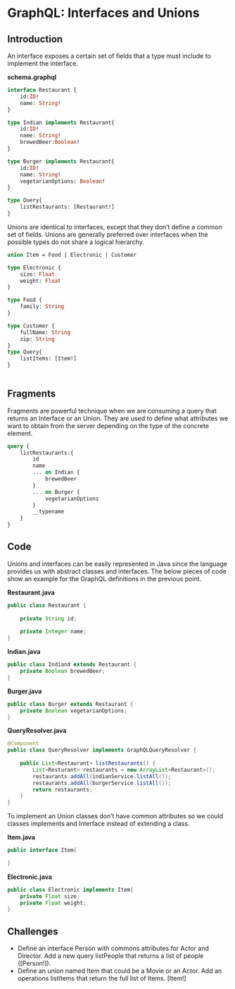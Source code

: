 # GraphQL: Interfaces and Unions

## Introduction

An interface exposes a certain set of fields that a type must include to implement the interface. 

**schema.graphql**
```graphql
interface Restaurant {
    id:ID!
    name: String!
}

type Indian implements Restaurant{
    id:ID!
    name: String!
    brewedBeer:Boolean!
}

type Burger implements Restaurant{
    id:ID!
    name: String!
    vegetarianOptions: Boolean!
}

type Query{
    listRestaurants: [Restaurant!]
}

```

Unions are identical to interfaces, except that they don't define a common set of fields. Unions are generally preferred 
over interfaces when the possible types do not share a logical hierarchy.

```graphql
union Item = Food | Electronic | Customer

type Electronic {
    size: Float
    weight: Float
}

type Food {
    family: String
}

type Customer {
    fullName: String
    zip: String
}
type Query{
    listItems: [Item!]
}
 
```

## Fragments

Fragments are powerful technique when we are consuming a query that returns an Interface or an Union. They are used to define
what attributes we want to obtain from the server depending on the type of the concrete element.

```graphql
query {
    listRestaurants:{
        id
        name
        ... on Indian {
            brewedBeer
        }
        ... on Burger {
            vegetarianOptions
        }
        __typename
    }
}  

```

## Code

Unions and interfaces can be easily represented in Java since the language provides us with abstract classes and interfaces.
The below pieces of code  show an example for the GraphQL definitions in the previous point.

**Restaurant.java**
```java
public class Restaurant {
    
    private String id;
    
    private Integer name;
}
```

**Indian.java**
```java
public class Indiand extends Restaurant {
    private Boolean brewedBeer;
}
```

**Burger.java**
```java
public class Burger extends Restaurant {
    private Boolean vegetarianOptions;
}
```

**QueryResolver.java**
```java
@Component
public class QueryResolver implements GraphQLQueryResolver {
    
    public List<Restaurant> listRestaurants() {
        List<Resturant> restaurants = new ArrayList<Restaurant>();
        restaurants.addAll(indianService.listAll());
        restaurants.addAll(burgerService.listAll());
        return restaurants;
    } 
}
```

To implement an Union classes don't have common attributes so we could classes implements and Interface instead of
extending a class.


**Item.java**
```java
public interface Item{
    
}
```

**Electronic.java**
```java
public class Electronic implements Item{
    private Float size;
    private Float weight;
}
```

## Challenges

- Define an interface Person with commons attributes for Actor and Director. Add  a new query
listPeople that returns a list of people ([Person!]).
- Define an union named Item that could be a Movie or an Actor. Add an operations listItems that return
the full list of Items. [Item!]
